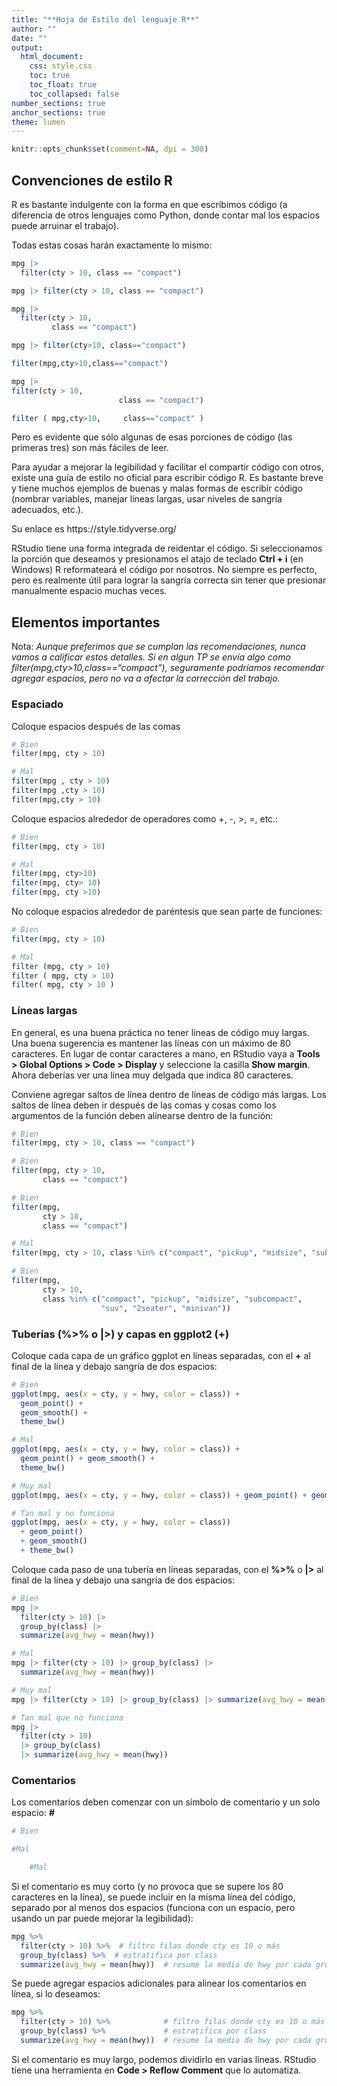 ```yaml
---
title: "**Hoja de Estilo del lenguaje R**"
author: ""
date: ""
output:
  html_document:
    css: style.css
    toc: true
    toc_float: true
    toc_collapsed: false
number_sections: true
anchor_sections: true
theme: lumen
---
```


```r
knitr::opts_chunk$set(comment=NA, dpi = 300)
```


## Convenciones de estilo R

R es bastante indulgente con la forma en que escribimos código (a diferencia de otros lenguajes como Python, donde contar mal los espacios puede arruinar el trabajo). 

Todas estas cosas harán exactamente lo mismo:

```r
mpg |> 
  filter(cty > 10, class == "compact")

mpg |> filter(cty > 10, class == "compact")

mpg |> 
  filter(cty > 10, 
         class == "compact")

mpg |> filter(cty>10, class=="compact")

filter(mpg,cty>10,class=="compact")

mpg |> 
filter(cty > 10, 
                        class == "compact")

filter ( mpg,cty>10,     class=="compact" )
```

Pero es evidente que sólo algunas de esas porciones de código (las primeras tres) son más fáciles de leer.

Para ayudar a mejorar la legibilidad y facilitar el compartir código con otros, existe una guía de estilo no oficial para escribir código R. Es bastante breve y tiene muchos ejemplos de buenas y malas formas de escribir código (nombrar variables, manejar líneas largas, usar niveles de sangría adecuados, etc.). 

Su enlace es https://style.tidyverse.org/

RStudio tiene una forma integrada de reidentar el código. Si seleccionamos la porción que deseamos y presionamos el atajo de teclado **Ctrl + i** (en Windows) R reformateará el código por nosotros. No siempre es perfecto, pero es realmente útil para lograr la sangría correcta sin tener que presionar manualmente espacio muchas veces.

## Elementos importantes

Nota: *Aunque preferimos que se cumplan las recomendaciones, nunca vamos a calificar estos detalles. Si en algun TP se envía algo como filter(mpg,cty>10,class=="compact"), seguramente podríamos recomendar agregar espacios, pero no va a afectar la corrección del trabajo.*

### Espaciado

Coloque espacios después de las comas

```r
# Bien
filter(mpg, cty > 10)

# Mal
filter(mpg , cty > 10)
filter(mpg ,cty > 10)
filter(mpg,cty > 10)
```

Coloque espacios alrededor de operadores como +, -, >, =, etc.:

```r
# Bien
filter(mpg, cty > 10)

# Mal
filter(mpg, cty>10)
filter(mpg, cty> 10)
filter(mpg, cty >10)

```

No coloque espacios alrededor de paréntesis que sean parte de funciones:


```r
# Bien
filter(mpg, cty > 10)

# Mal
filter (mpg, cty > 10)
filter ( mpg, cty > 10)
filter( mpg, cty > 10 )

```

### Líneas largas

En general, es una buena práctica no tener líneas de código muy largas. Una buena sugerencia es mantener las líneas con un máximo de 80 caracteres. En lugar de contar caracteres a mano, en RStudio vaya a **Tools > Global Options > Code > Display** y seleccione la casilla **Show margin**. Ahora deberías ver una línea muy delgada que indica 80 caracteres. 

Conviene agregar saltos de línea dentro de líneas de código más largas. 
Los saltos de línea deben ir después de las comas y cosas como los argumentos de la función deben alinearse dentro de la función:

```r
# Bien
filter(mpg, cty > 10, class == "compact")

# Bien
filter(mpg, cty > 10, 
       class == "compact")

# Bien
filter(mpg,
       cty > 10,
       class == "compact")

# Mal
filter(mpg, cty > 10, class %in% c("compact", "pickup", "midsize", "subcompact", "suv", "2seater", "minivan"))

# Bien
filter(mpg, 
       cty > 10, 
       class %in% c("compact", "pickup", "midsize", "subcompact", 
                    "suv", "2seater", "minivan"))

```

### Tuberías (**%>%** o **|>**) y capas en ggplot2 (**+**)

Coloque cada capa de un gráfico ggplot en líneas separadas, con el **+** al final de la línea y debajo sangría de dos espacios:

```r
# Bien
ggplot(mpg, aes(x = cty, y = hwy, color = class)) +
  geom_point() +
  geom_smooth() +
  theme_bw()

# Mal
ggplot(mpg, aes(x = cty, y = hwy, color = class)) +
  geom_point() + geom_smooth() +
  theme_bw()

# Muy mal
ggplot(mpg, aes(x = cty, y = hwy, color = class)) + geom_point() + geom_smooth() + theme_bw()

# Tan mal y no funciona
ggplot(mpg, aes(x = cty, y = hwy, color = class))
  + geom_point()
  + geom_smooth() 
  + theme_bw()

```

Coloque cada paso de una tubería en líneas separadas, con el **%>%** o **|>** al final de la línea y debajo una sangría de dos espacios:

```r

# Bien
mpg |> 
  filter(cty > 10) |> 
  group_by(class) |> 
  summarize(avg_hwy = mean(hwy))

# Mal
mpg |> filter(cty > 10) |> group_by(class) |> 
  summarize(avg_hwy = mean(hwy))

# Muy mal
mpg |> filter(cty > 10) |> group_by(class) |> summarize(avg_hwy = mean(hwy))

# Tan mal que no funciona
mpg |> 
  filter(cty > 10)
  |> group_by(class)
  |> summarize(avg_hwy = mean(hwy))

```

### Comentarios

Los comentarios deben comenzar con un símbolo de comentario y un solo espacio: **#**

```r
# Bien

#Mal

    #Mal
```

Si el comentario es muy corto (y no provoca que se supere los 80 caracteres en la línea), se puede incluir en la misma línea del código, separado por al menos dos espacios (funciona con un espacio, pero usando un par puede mejorar la legibilidad):

```r
mpg %>% 
  filter(cty > 10) %>%  # filtro filas donde cty es 10 o más
  group_by(class) %>%  # estratifica por class
  summarize(avg_hwy = mean(hwy))  # resume la media de hwy por cada grupo

```

Se puede agregar espacios adicionales para alinear los comentarios en línea, si lo deseamos:

```r
mpg %>% 
  filter(cty > 10) %>%            # filtro filas donde cty es 10 o más
  group_by(class) %>%             # estratifica por class
  summarize(avg_hwy = mean(hwy))  # resume la media de hwy por cada grupo

```

Si el comentario es muy largo, podemos dividirlo en varias líneas. RStudio tiene una herramienta en **Code > Reflow Comment** que lo automatiza.

